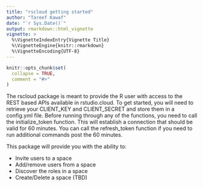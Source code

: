 ```yaml
---
title: "rscloud getting started"
author: "Tareef Kawaf"
date: "`r Sys.Date()`"
output: rmarkdown::html_vignette
vignette: >
  %\VignetteIndexEntry{Vignette Title}
  %\VignetteEngine{knitr::rmarkdown}
  %\VignetteEncoding{UTF-8}
---
```


```r
knitr::opts_chunk$set(
  collapse = TRUE,
  comment = "#>"
)
```

The rscloud package is meant to provide the R user with access to the REST based APIs available in rstudio.cloud.  To get started, you will need to retrieve your CLIENT_KEY and CLIENT_SECRET and store them in a config.yml file.  Before running through any of the functions, you need to call the initialize_token function.  This will establish a connection that should be valid for 60 minutes.  You can call the refresh_token function if you need to run additional commands post the 60 minutes.

This package will provide you with the ability to:

* Invite users to a space
* Add/remove users from a space
* Discover the roles in a space
* Create/Delete a space (TBD)
